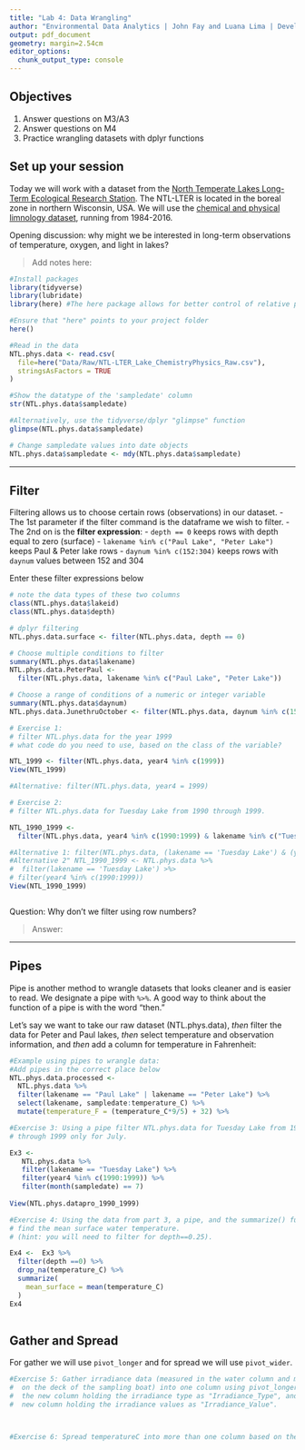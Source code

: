 ```yaml
---
title: "Lab 4: Data Wrangling"
author: "Environmental Data Analytics | John Fay and Luana Lima | Developed by Kateri Salk"
output: pdf_document
geometry: margin=2.54cm
editor_options: 
  chunk_output_type: console
---
```


## Objectives
1. Answer questions on M3/A3
2. Answer questions on M4
3. Practice wrangling datasets with dplyr functions

## Set up your session

Today we will work with a dataset from the [North Temperate Lakes Long-Term Ecological Research Station](https://lter.limnology.wisc.edu/about/overview). The NTL-LTER is located in the boreal zone in northern Wisconsin, USA. We will use the [chemical and physical limnology dataset](https://lter.limnology.wisc.edu/content/cascade-project-north-temperate-lakes-lter-core-data-physical-and-chemical-limnology-1984), running from 1984-2016. 

Opening discussion: why might we be interested in long-term observations of temperature, oxygen, and light in lakes?

> Add notes here: 

```r
#Install packages
library(tidyverse)
library(lubridate)
library(here) #The here package allows for better control of relative paths

#Ensure that "here" points to your project folder
here()

#Read in the data
NTL.phys.data <- read.csv(
  file=here("Data/Raw/NTL-LTER_Lake_ChemistryPhysics_Raw.csv"), 
  stringsAsFactors = TRUE
)

#Show the datatype of the 'sampledate' column
str(NTL.phys.data$sampledate)

#Alternatively, use the tidyverse/dplyr "glimpse" function
glimpse(NTL.phys.data$sampledate)

# Change sampledate values into date objects
NTL.phys.data$sampledate <- mdy(NTL.phys.data$sampledate)
```

---

## Filter

Filtering allows us to choose certain rows (observations) in our dataset.
-   The 1st parameter if the filter command is the dataframe we wish to filter. 
-   The 2nd on is the **filter expression**:
   -    `depth == 0` keeps rows with depth equal to zero (surface)
   -    `lakename %in% c("Paul Lake", "Peter Lake")` keeps Paul & Peter lake rows
   -    `daynum %in% c(152:304)` keeps rows with `daynum` values between 152 and 304
   
Enter these filter expressions below

```r
# note the data types of these two columns
class(NTL.phys.data$lakeid)
class(NTL.phys.data$depth)

# dplyr filtering 
NTL.phys.data.surface <- filter(NTL.phys.data, depth == 0) 

# Choose multiple conditions to filter
summary(NTL.phys.data$lakename)
NTL.phys.data.PeterPaul <- 
  filter(NTL.phys.data, lakename %in% c("Paul Lake", "Peter Lake"))

# Choose a range of conditions of a numeric or integer variable
summary(NTL.phys.data$daynum)
NTL.phys.data.JunethruOctober <- filter(NTL.phys.data, daynum %in% c(152:304))
```

```r
# Exercise 1: 
# filter NTL.phys.data for the year 1999
# what code do you need to use, based on the class of the variable?

NTL_1999 <- filter(NTL.phys.data, year4 %in% c(1999))
View(NTL_1999)

#Alternative: filter(NTL.phys.data, year4 = 1999)

# Exercise 2: 
# filter NTL.phys.data for Tuesday Lake from 1990 through 1999.

NTL_1990_1999 <- 
  filter(NTL.phys.data, year4 %in% c(1990:1999) & lakename %in% c("Tuesday Lake"))

#Alternative 1: filter(NTL.phys.data, (lakename == 'Tuesday Lake') & (year4 %in% c(1990:1999))
#Alternative 2" NTL_1990_1999 <- NTL.phys.data %>%
#  filter(lakename == 'Tuesday Lake') >%>
# filter(year4 %in% c(1990:1999))
View(NTL_1990_1999)

```



```r
```
Question: Why don't we filter using row numbers?

> Answer: 

---

## Pipes

Pipe is another method to wrangle datasets that looks cleaner and is easier to read.  We designate a pipe with `%>%`. A good way to think about the function of a pipe is with the word "then." 

Let's say we want to take our raw dataset (NTL.phys.data), *then* filter the data for Peter and Paul lakes, *then* select temperature and observation information, and *then* add a column for temperature in Fahrenheit: 


```r
#Example using pipes to wrangle data: 
#Add pipes in the correct place below
NTL.phys.data.processed <- 
  NTL.phys.data %>%
  filter(lakename == "Paul Lake" | lakename == "Peter Lake") %>%
  select(lakename, sampledate:temperature_C) %>%
  mutate(temperature_F = (temperature_C*9/5) + 32) %>%

#Exercise 3: Using a pipe filter NTL.phys.data for Tuesday Lake from 1990 
# through 1999 only for July.

Ex3 <- 
   NTL.phys.data %>%
   filter(lakename == "Tuesday Lake") %>%
   filter(year4 %in% c(1990:1999)) %>%
   filter(month(sampledate) == 7)
  
View(NTL.phys.datapro_1990_1999)

#Exercise 4: Using the data from part 3, a pipe, and the summarize() function, 
# find the mean surface water temperature. 
# (hint: you will need to filter for depth==0.25). 

Ex4 <-  Ex3 %>%
  filter(depth ==0) %>%
  drop_na(temperature_C) %>%
  summarize(
    mean_surface = mean(temperature_C)
  )
Ex4
  
```



## Gather and Spread

For gather we will use `pivot_longer` and for spread we will use `pivot_wider`.

```r
#Exercise 5: Gather irradiance data (measured in the water column and measured
#  on the deck of the sampling boat) into one column using pivot_longer. Name
#  the new column holding the irradiance type as "Irradiance_Type", and name the
#  new column holding the irradiance values as "Irradiance_Value".



#Exercise 6: Spread temperatureC into more than one column based on the depth.



```

